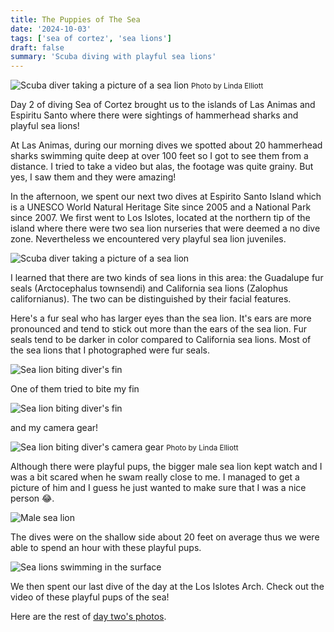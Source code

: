 ```yaml
---
title: The Puppies of The Sea
date: '2024-10-03'
tags: ['sea of cortez', 'sea lions']
draft: false
summary: 'Scuba diving with playful sea lions'
---
```


<Image
  src="/static/images/sea-of-cortez-oct2024/g-sea-lion-pic.jpg"
  width={500}
  height={500}
  alt="Scuba diver taking a picture of a sea lion"
/>
<small>Photo by Linda Elliott</small>

Day 2 of diving Sea of Cortez brought us to the islands of Las Animas and Espiritu Santo where there were sightings of hammerhead sharks and playful sea lions!

At Las Animas, during our morning dives we spotted about 20 hammerhead sharks swimming quite deep at over 100 feet so I got to see them from a distance. I tried to take a video but alas, the footage was quite grainy. But yes, I saw them and they were amazing!

In the afternoon, we spent our next two dives at Espirito Santo Island which is a UNESCO World Natural Heritage Site since 2005 and a National Park since 2007. We first went to Los Islotes, located at the northern tip of the island where there were two sea lion nurseries that were deemed a no dive zone. Nevertheless we encountered very playful sea lion juveniles.

<Image
  src="/static/images/sea-of-cortez-oct2024/los-islotes.jpg"
  width={500}
  height={500}
  alt="Scuba diver taking a picture of a sea lion"
/>

I learned that there are two kinds of sea lions in this area: the Guadalupe fur seals (Arctocephalus townsendi) and California sea lions (Zalophus californianus). The two can be distinguished by their facial features.

Here's a fur seal who has larger eyes than the sea lion. It's ears are more pronounced and tend to stick out more than the ears of the sea lion. Fur seals tend to be darker in color compared to California sea lions. Most of the sea lions that I photographed were fur seals.

<Image
  src="/static/images/sea-of-cortez-oct2024/fur-seal.jpg"
  width={800}
  height={840}
  alt="Sea lion biting diver's fin"
/>

One of them tried to bite my fin

<Image
  src="/static/images/sea-of-cortez-oct2024/sea-lion-fin-bite.jpg"
  width={800}
  height={840}
  alt="Sea lion biting diver's fin"
/>

and my camera gear!

<Image
  src="/static/images/sea-of-cortez-oct2024/sea-lion-biting-camera.jpg"
  width={800}
  height={840}
  alt="Sea lion biting diver's camera gear"
/>
<small>Photo by Linda Elliott</small>

Although there were playful pups, the bigger male sea lion kept watch and I was a bit scared when he swam really close to me. I managed to get a picture of him and I guess he just wanted to make sure that I was a nice person 😂.

<Image
  src="/static/images/sea-of-cortez-oct2024/male-sea-lion.jpg"
  width={800}
  height={840}
  alt="Male sea lion"
/>

The dives were on the shallow side about 20 feet on average thus we were able to spend an hour with these playful pups.

<Image
  src="/static/images/sea-of-cortez-oct2024/sea-lions-surface.jpg"
  width={800}
  height={840}
  alt="Sea lions swimming in the surface"
/>

We then spent our last dive of the day at the Los Islotes Arch. Check out the video of these playful pups of the sea!

<YouTube embedId="Y8fC-0CMPKM?si=vYLM8FAGymGWlJU3" />

Here are the rest of [day two's photos](https://www.smugmug.com/app/organize/SeaOfCortez-LosIslotes).

